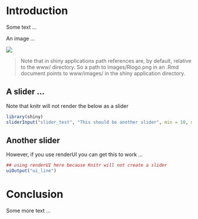 # Introduction

Some text ...

An image ...

![](images/Rlogo.png)

> Note that in shiny applications path references are, by default, relative to the www/ directory. So a path to images/Rlogo.png in an .Rmd document points to www/images/ in the shiny application directory.



## A slider ...

Note that knitr will not render the below as a slider

```r
library(shiny)
sliderInput("slider_test", "This should be another slider", min = 10, max = 100, value = 50)
```

## Another slider

However, if you use renderUI you can get this to work ...

```r
## using renderUI here because Knitr will not create a slider
uiOutput("ui_line")
```


# Conclusion

Some more text ...
